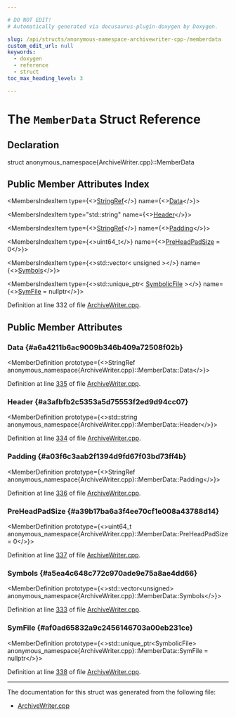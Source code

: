 ```yaml
---

# DO NOT EDIT!
# Automatically generated via docusaurus-plugin-doxygen by Doxygen.

slug: /api/structs/anonymous-namespace-archivewriter-cpp-/memberdata
custom_edit_url: null
keywords:
  - doxygen
  - reference
  - struct
toc_max_heading_level: 3

---
```





# The `MemberData` Struct Reference

<DoxygenPage pluginConfig={pluginConfig}>



## Declaration

<CodeBlock>struct anonymous_namespace{ArchiveWriter.cpp}::MemberData</CodeBlock>

## Public Member Attributes Index

<MembersIndex>

<MembersIndexItem
  type={<><a href="/docs/api/classes/llvm/stringref">StringRef</a></>}
  name={<><a href="#a6a4211b6ac9009b346b409a72508f02b">Data</a></>}>
</MembersIndexItem>

<MembersIndexItem
  type="std::string"
  name={<><a href="#a3afbfb2c5353a5d75553f2ed9d94cc07">Header</a></>}>
</MembersIndexItem>

<MembersIndexItem
  type={<><a href="/docs/api/classes/llvm/stringref">StringRef</a></>}
  name={<><a href="#a03f6c3aab2f1394d9fd67f03bd73ff4b">Padding</a></>}>
</MembersIndexItem>

<MembersIndexItem
  type={<>uint64&#95;t</>}
  name={<><a href="#a39b17ba6a3f4ee70cf1e008a43788d14">PreHeadPadSize</a> = 0</>}>
</MembersIndexItem>

<MembersIndexItem
  type={<>std::vector&lt; unsigned &gt;</>}
  name={<><a href="#a5ea4c648c772c970ade9e75a8ae4dd66">Symbols</a></>}>
</MembersIndexItem>

<MembersIndexItem
  type={<>std::unique&#95;ptr&lt; <a href="/docs/api/classes/llvm/object/symbolicfile">SymbolicFile</a> &gt;</>}
  name={<><a href="#af0ad65832a9c2456146703a00eb231ce">SymFile</a> = nullptr</>}>
</MembersIndexItem>

</MembersIndex>


Definition at line 332 of file <a href="/docs/api/files/lib/lib/object/archivewriter-cpp">ArchiveWriter.cpp</a>.

<SectionDefinition>

## Public Member Attributes

### Data {#a6a4211b6ac9009b346b409a72508f02b}

<MemberDefinition
  prototype={<>StringRef anonymous&#95;namespace&#123;ArchiveWriter.cpp&#125;::MemberData::Data</>}>

Definition at line <a href="/docs/api/files/lib/lib/object/archivewriter-cpp/#l00335">335</a> of file <a href="/docs/api/files/lib/lib/object/archivewriter-cpp">ArchiveWriter.cpp</a>.
</MemberDefinition>

### Header {#a3afbfb2c5353a5d75553f2ed9d94cc07}

<MemberDefinition
  prototype={<>std::string anonymous&#95;namespace&#123;ArchiveWriter.cpp&#125;::MemberData::Header</>}>

Definition at line <a href="/docs/api/files/lib/lib/object/archivewriter-cpp/#l00334">334</a> of file <a href="/docs/api/files/lib/lib/object/archivewriter-cpp">ArchiveWriter.cpp</a>.
</MemberDefinition>

### Padding {#a03f6c3aab2f1394d9fd67f03bd73ff4b}

<MemberDefinition
  prototype={<>StringRef anonymous&#95;namespace&#123;ArchiveWriter.cpp&#125;::MemberData::Padding</>}>

Definition at line <a href="/docs/api/files/lib/lib/object/archivewriter-cpp/#l00336">336</a> of file <a href="/docs/api/files/lib/lib/object/archivewriter-cpp">ArchiveWriter.cpp</a>.
</MemberDefinition>

### PreHeadPadSize {#a39b17ba6a3f4ee70cf1e008a43788d14}

<MemberDefinition
  prototype={<>uint64&#95;t anonymous&#95;namespace&#123;ArchiveWriter.cpp&#125;::MemberData::PreHeadPadSize = 0</>}>

Definition at line <a href="/docs/api/files/lib/lib/object/archivewriter-cpp/#l00337">337</a> of file <a href="/docs/api/files/lib/lib/object/archivewriter-cpp">ArchiveWriter.cpp</a>.
</MemberDefinition>

### Symbols {#a5ea4c648c772c970ade9e75a8ae4dd66}

<MemberDefinition
  prototype={<>std::vector&lt;unsigned&gt; anonymous&#95;namespace&#123;ArchiveWriter.cpp&#125;::MemberData::Symbols</>}>

Definition at line <a href="/docs/api/files/lib/lib/object/archivewriter-cpp/#l00333">333</a> of file <a href="/docs/api/files/lib/lib/object/archivewriter-cpp">ArchiveWriter.cpp</a>.
</MemberDefinition>

### SymFile {#af0ad65832a9c2456146703a00eb231ce}

<MemberDefinition
  prototype={<>std::unique&#95;ptr&lt;SymbolicFile&gt; anonymous&#95;namespace&#123;ArchiveWriter.cpp&#125;::MemberData::SymFile = nullptr</>}>

Definition at line <a href="/docs/api/files/lib/lib/object/archivewriter-cpp/#l00338">338</a> of file <a href="/docs/api/files/lib/lib/object/archivewriter-cpp">ArchiveWriter.cpp</a>.
</MemberDefinition>

</SectionDefinition>

<hr/>

The documentation for this struct was generated from the following file:

<ul>
<li><a href="/docs/api/files/lib/lib/object/archivewriter-cpp">ArchiveWriter.cpp</a></li>
</ul>

</DoxygenPage>
